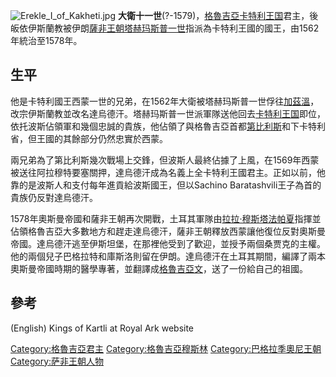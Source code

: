 [[File:Erekle_I_of_Kakheti.jpg|thumb]]
'''大衛十一世'''(?-1579)，[[格魯吉亞|格魯吉亞]][[卡特利王国|卡特利王国]]君主，後皈依伊斯蘭教被伊朗[[薩非王朝|薩非王朝]][[塔赫玛斯普一世|塔赫玛斯普一世]]指派為卡特利王國的國王，由1562年統治至1578年。

==生平==
他是卡特利國王西蒙一世的兄弟，在1562年大衛被塔赫玛斯普一世俘往[[加茲溫|加茲溫]]，改宗伊斯蘭教並改名達烏德汗。塔赫玛斯普一世派軍隊送他回去[[卡特利王国|卡特利王国]]即位，依托波斯佔領軍和幾個忠誠的貴族，他佔領了與格魯吉亞首都[[第比利斯|第比利斯]]和下卡特利省，但王國的其餘部分仍然忠實於西蒙。

兩兄弟為了第比利斯幾次戰場上交鋒，但波斯人最終佔據了上風，在1569年西蒙被送往阿拉穆特要塞關押，達烏德汗成為名義上全卡特利王國君主。正如以前，他靠的是波斯人和支付每年進貢給波斯國王，但以Sachino Baratashvili王子為首的貴族仍反對達烏德汗。

1578年奧斯曼帝國和薩非王朝再次開戰，土耳其軍隊由[[拉拉·穆斯塔法帕夏|拉拉·穆斯塔法帕夏]]指揮並佔領格魯吉亞大多數地方和趕走達烏德汗，薩非王朝釋放西蒙讓他復位反對奧斯曼帝國。達烏德汗逃至伊斯坦堡，在那裡他受到了歡迎，並授予兩個桑贾克的主權。他的兩個兒子巴格拉特和庫斯洛則留在伊朗。達烏德汗在土耳其期間，編譯了兩本奧斯曼帝國時期的醫學專著，並翻譯成[[格魯吉亞文|格魯吉亞文]]，送了一份給自己的祖國。

==參考==
(English) Kings of Kartli at Royal Ark website

[[Category:格魯吉亞君主|Category:格魯吉亞君主]]
[[Category:格魯吉亞穆斯林|Category:格魯吉亞穆斯林]]
[[Category:巴格拉季奧尼王朝|Category:巴格拉季奧尼王朝]]
[[Category:萨非王朝人物|Category:萨非王朝人物]]